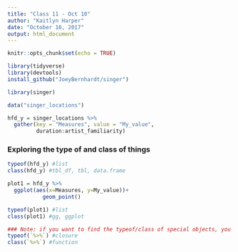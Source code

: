 ```yaml
---
title: "Class 11 - Oct 10"
author: "Kaitlyn Harper"
date: "October 10, 2017"
output: html_document
---
```


```r
knitr::opts_chunk$set(echo = TRUE)
```

```r

library(tidyverse)
library(devtools)
install_github("JoeyBernhardt/singer")

library(singer)

data("singer_locations")

hfd_y = singer_locations %>% 
  gather(key = "Measures", value = "My_value", 
         duration:artist_familiarity)

```

### Exploring the type of and class of things

```r

typeof(hfd_y) #list
class(hfd_y) #tbl_df, tbl, data.frame

plot1 = hfd_y %>% 
  ggplot(aes(x=Measures, y=My_value))+
           geom_point()

typeof(plot1) #list
class(plot1) #gg, ggplot

### Note: if you want to find the typeof/class of special objects, you need to backtick it!
typeof(`%>%`) #closure
class(`%>%`) #function

```




